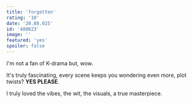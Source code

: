 ```yaml
---
title: 'forgotten'
rating: '10'
date: '20.08.025'
id: '488623'
image: ''
featured: 'yes'
spoiler: false
---
```

I'm not a fan of K-drama but, wow.

It's truly fascinating, every scene keeps you wondering even more, plot twists? **YES PLEASE**.

I truly loved the vibes, the wit, the visuals, a true masterpiece.